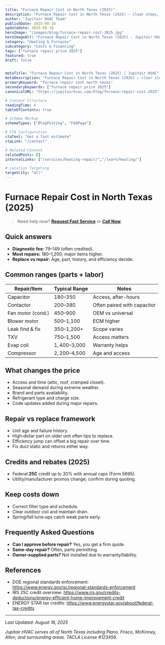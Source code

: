 ```yaml
---
title: "Furnace Repair Cost in North Texas (2025)"
description: "Furnace Repair Cost in North Texas (2025) — clear steps, practical detail, and when to call a pro in North Texas."
author: "Jupitair HVAC Team"
publishDate: 2025-08-18
updateDate: 2025-08-18
heroImage: "/images/blog/furnace-repair-cost-2025.jpg"
heroImageAlt: "Furnace Repair Cost in North Texas (2025) - Jupitair HVAC"
category: "Heating & Furnaces"
subcategory: "Costs & Financing"
tags: ["furnace repair price 2025"]
featured: true
draft: false


metaTitle: "Furnace Repair Cost in North Texas (2025) | Jupitair HVAC"
metaDescription: "Furnace Repair Cost in North Texas (2025) — clear steps, practical detail, and when to call a pro in North Texas."
primaryKeyword: "furnace repair cost north texas"
secondaryKeywords: ["furnace repair price 2025"]
canonicalURL: "https://jupitairhvac.com/blog/furnace-repair-cost-2025"

# Content Structure
readingTime: 4
tableOfContents: true

# Schema Markup
schemaTypes: ["BlogPosting", "FAQPage"]

# CTA Configuration
ctaText: "Get a fast estimate"
ctaLink: "/contact"

# Related Content
relatedPosts: []
internalLinks: ["/services/heating-repair/","/learn/heating/"]

# Location Targeting
targetCity: "all"
---
```



# Furnace Repair Cost in North Texas (2025)

> Need help now? **[Request Fast Service](/contact)** or **[Call Now](tel:+1-XXX-XXX-XXXX)**.



## Quick answers

- **Diagnostic fee:** $79–$149 (often credited).
- **Most repairs:** $180–$1,200; major items higher.
- **Replace vs repair:** Age, part, history, and efficiency decide.



<BlogCTA variant="inline" />


## Common ranges (parts + labor)

| Repair/Item | Typical Range | Notes |
|---|---|---|
| Capacitor | $180–$350 | Access, after-hours |
| Contactor | $200–$380 | Often paired with capacitor |
| Fan motor (cond.) | $450–$900 | OEM vs universal |
| Blower motor | $500–$1,100 | ECM higher |
| Leak find & fix | $350–$1,200+ | Scope varies |
| TXV | $750–$1,500 | Access matters |
| Evap coil | $1,400–$3,000 | Warranty helps |
| Compressor | $2,200–$4,500 | Age and access |



## What changes the price

- Access and time (attic, roof, cramped closet).
- Seasonal demand during extreme weather.
- Brand and parts availability.
- Refrigerant type and charge size.
- Code updates added during major repairs.



## Repair vs replace framework

- Unit age and failure history.
- High‑dollar part on older unit often tips to replace.
- Efficiency jump can offset a big repair over time.
- Fix duct static and returns either way.



## Credits and rebates (2025)

- Federal **25C** credit up to 30% with annual caps (Form 5695).
- Utility/manufacturer promos change; confirm during quoting.



## Keep costs down

- Correct filter type and schedule.
- Clear outdoor coil and maintain drain.
- Spring/fall tune‑ups catch weak parts early.




## Frequently Asked Questions


- **Can I approve before repair?** Yes, you get a firm quote.
- **Same‑day repair?** Often, parts permitting.
- **Owner‑supplied parts?** Not installed due to warranty/liability.



## References

- DOE regional standards enforcement: https://www.energy.gov/gc/regional-standards-enforcement
- IRS 25C credit overview: https://www.irs.gov/credits-deductions/energy-efficient-home-improvement-credit
- ENERGY STAR tax credits: https://www.energystar.gov/about/federal-tax-credits

---

<BlogCTA variant="end" title="Ready to Solve Your HVAC Issues?" description="Don't let HVAC problems disrupt your comfort. Our experienced technicians are here to help." />

*Last Updated: August 18, 2025*

*Jupitair HVAC serves all of North Texas including Plano, Frisco, McKinney, Allen, and surrounding areas. TACLA License #123456.*

